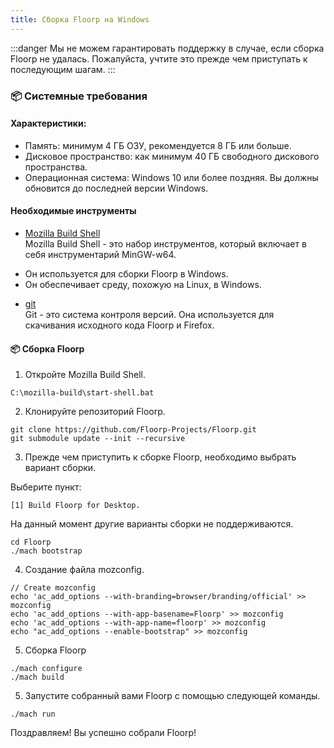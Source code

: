 ```yaml
---
title: Сборка Floorp на Windows
---
```


:::danger
Мы не можем гарантировать поддержку в случае, если сборка Floorp не удалась. Пожалуйста, учтите это прежде чем приступать к последующим шагам.
:::

### 📦 Системные требования

#### Характеристики:

- Память: минимум 4 ГБ ОЗУ, рекомендуется 8 ГБ или больше.
- Дисковое пространство: как минимум 40 ГБ свободного дискового пространства.
- Операционная система: Windows 10 или более поздняя. Вы должны обновится до последней версии Windows.

#### Необходимые инструменты

- [Mozilla Build Shell](https://ftp.mozilla.org/pub/mozilla/libraries/win32/MozillaBuildSetup-Latest.exe) \
Mozilla Build Shell - это набор инструментов, который включает в себя инструментарий MinGW-w64.
 * Он используется для сборки Floorp в Windows.
 * Он обеспечивает среду, похожую на Linux, в Windows.

- [git](https://git-scm.com/download/win) \
Git - это система контроля версий. Она используется для скачивания исходного кода Floorp и Firefox.

#### 📦 Сборка Floorp

1. Откройте Mozilla Build Shell.

```shell
C:\mozilla-build\start-shell.bat
   ```

2. Клонируйте репозиторий Floorp.

```shell
git clone https://github.com/Floorp-Projects/Floorp.git
git submodule update --init --recursive
   ```

3. Прежде чем приступить к сборке Floorp, необходимо выбрать вариант сборки.

Выберите пункт:

`[1] Build Floorp for Desktop.`

На данный момент другие варианты сборки не поддерживаются.

```shell
cd Floorp
./mach bootstrap
   ```

4. Создание файла mozconfig.

```shell
// Create mozconfig
echo 'ac_add_options --with-branding=browser/branding/official' >> mozconfig
echo 'ac_add_options --with-app-basename=Floorp' >> mozconfig
echo 'ac_add_options --with-app-name=floorp' >> mozconfig
echo "ac_add_options --enable-bootstrap" >> mozconfig
   ```

5. Сборка Floorp

```shell
./mach configure
./mach build
   ```

5. Запустите собранный вами Floorp с помощью следующей команды.

```shell
./mach run
   ```

Поздравляем! Вы успешно собрали Floorp!